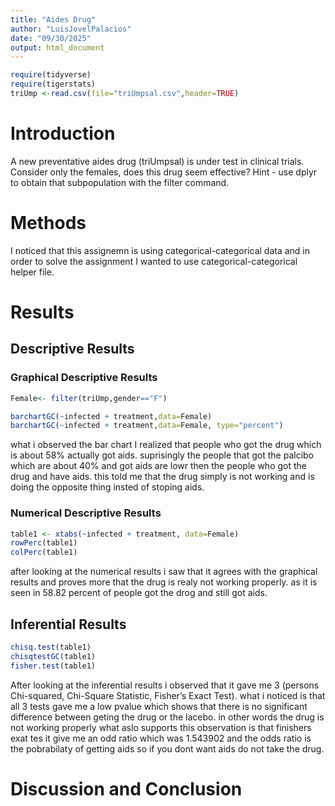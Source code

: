 ```yaml
---
title: "Aides Drug"
author: "LuisJovelPalacios"
date: "09/30/2025"
output: html_document
---
```


```r
require(tidyverse)
require(tigerstats)
triUmp <-read.csv(file="triUmpsal.csv",header=TRUE)
```

# Introduction

<!--In this section you explain what you are trying to show.  Where did the data come from?  What is the research or other question you are trying to answer?.  If you skimp in this section expect to be marked down in your grade. Paint a picture of the project a couple of paragraphs is expected!-->

A new  preventative aides drug (triUmpsal) is under test in clinical trials. Consider only the females, does this drug seem effective?  Hint - use dplyr to obtain that subpopulation with the filter command.

# Methods

<!--Decide on your methods:  use "variable analysis" or other appropriate descriptors.  Make sure to choose at least one graphical method and at least one numerical method. Discuss what data manipulations may be needed for example subsetting or other binning procedures and what sort of graphical displays and inferential tools will be used!-->

I noticed that this assignemn is using categorical-categorical data and in order to solve the assignment I wanted to use categorical-categorical helper file.

# Results

<!--Divide this section into two sub-sections:  One for your descriptive  results and one for your inferential results.!-->



## Descriptive Results

### Graphical Descriptive Results

```r
Female<- filter(triUmp,gender=="F")
```


```r
barchartGC(~infected + treatment,data=Female)
barchartGC(~infected + treatment,data=Female, type="percent")

```

what i observed the bar chart I realized that people who got the drug which is about 58% actually got aids. suprisingly the people that got the palcibo which are about 40% and got aids are lowr then the people who got the drug and have aids. this told me that the drug simply is not working and is doing the opposite thing insted of stoping aids.
<!--Graphical results here.  Make sure to show your code.  Provide appropriate labels for axes, giving units if possible, and provide a good title for the graph, too.  Use the graphical results to describe the patterns if any that exist in the data as focused toward the research question. Bottom line is to explain the features of the graph that are relevant to conforming or departing to what is expected by your null hypothesis !-->

### Numerical Descriptive Results

<!--Numerical results go here. Use the numerical results to describe the patterns if any that exist in the data as focused toward the research question!-->

```r
table1 <- xtabs(~infected + treatment, data=Female)
rowPerc(table1)
colPerc(table1)
```

after looking at the numerical results i saw that it agrees with the graphical results and proves more that the drug is realy not working properly. as it is seen in 58.82 percent of people got the drog and still got aids.

## Inferential Results

```r
chisq.test(table1)
chisqtestGC(table1)
fisher.test(table1)
```

After looking at the inferential results i observed that it gave me 3 (persons  Chi-squared, Chi-Square Statistic, Fisher's Exact Test). what i noticed is that all 3 tests gave me a low pvalue which shows that there is no significant difference between geting the drug or the lacebo. in other words the drug is not working properly what aslo supports this observation is that finishers exat tes it give me an odd ratio which was 1.543902 and the odds ratio is the pobrabilaty of getting aids so if you dont want aids do not take the drug.

<!--State hypothesis clearly.  Make sure your discussion of the inferential test covers all the aspects that the test output produces, such as test statistic, p-value etc.  Make a decision about the null hypothesis, explain the assumptions on which the selected test/procedure was based, and why the chosen procedure satisfys the assumptions and is appropriate to answer the research question!-->


# Discussion and Conclusion

<!--Discussion and conclusion here.  If you found a relationship be sure to consider whether the relationship occurs because one of the variavbles causes the other, or whether they perhasps are related for some other reason.  Watch the chapter 6 videos from the GeorgeTown videos collection.!-->
